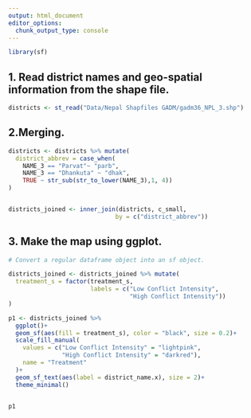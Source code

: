 ```yaml
---
output: html_document
editor_options: 
  chunk_output_type: console
---
```

```r
library(sf)

```


## 1. Read district names and geo-spatial information from the shape file.

```r
districts <- st_read("Data/Nepal Shapfiles GADM/gadm36_NPL_3.shp")

```

## 2.Merging.

```r
districts <- districts %>% mutate(
  district_abbrev = case_when(
    NAME_3 == "Parvat"~ "parb",
    NAME_3 == "Dhankuta" ~ "dhak",
    TRUE ~ str_sub(str_to_lower(NAME_3),1, 4))
)


districts_joined <- inner_join(districts, c_small,
                              by = c("district_abbrev"))
```


## 3. Make the map using ggplot.

```r
# Convert a regular dataframe object into an sf object.

districts_joined <- districts_joined %>% mutate(
  treatment_s = factor(treatment_s,
                       labels = c("Low Conflict Intensity",
                                  "High Conflict Intensity"))
)

p1 <- districts_joined %>% 
  ggplot()+
  geom_sf(aes(fill = treatment_s), color = "black", size = 0.2)+
  scale_fill_manual(
    values = c("Low Conflict Intensity" = "lightpink",
               "High Conflict Intensity" = "darkred"),
    name = "Treatment"
  )+
  geom_sf_text(aes(label = district_name.x), size = 2)+
  theme_minimal()
  

p1
```

